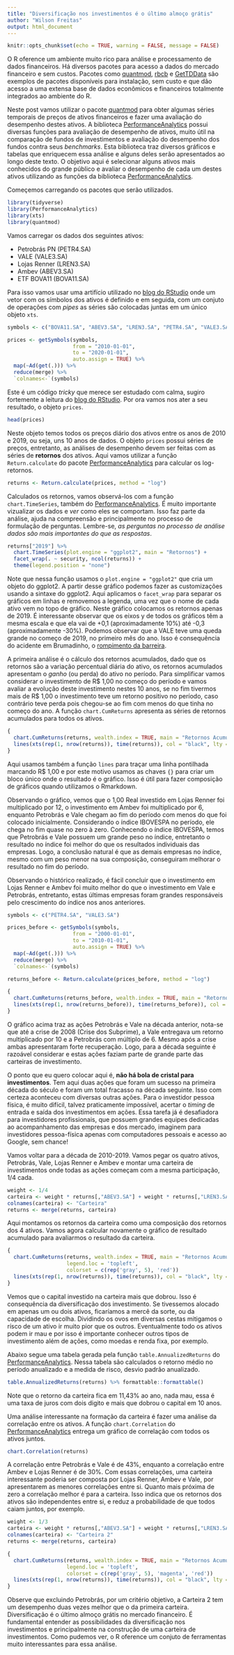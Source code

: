 ```yaml
---
title: "Diversificação nos investimentos é o último almoço grátis"
author: "Wilson Freitas"
output: html_document
---
```


```r
knitr::opts_chunk$set(echo = TRUE, warning = FALSE, message = FALSE)
```

[quantmod]: http://www.quantmod.com/
[rbcb]: https://github.com/wilsonfreitas/rbcb
[quantmod]: https://cran.r-project.org/package=quantmod
[GetTDData]: https://cran.r-project.org/package=GetTDData
[PerformanceAnalytics]: https://cran.r-project.org/package=PerformanceAnalytics

O R oference um ambiente muito rico para análise e processamento de dados financeiros.
Há diversos pacotes para acesso a dados do mercado financeiro e sem custos.
Pacotes como [quantmod], [rbcb] e [GetTDData] são exemplos de pacotes disponíveis para instalação, sem custo e que dão acesso a uma extensa base de dados econômicos e financeiros totalmente integrados ao ambiente do R.

Neste post vamos utilizar o pacote [quantmod] para obter algumas séries temporais de preços de ativos financeiros e fazer uma avaliação do desempenho destes ativos.
A biblioteca [PerformanceAnalytics] possui diversas funções para avaliação de desempenho de ativos, muito útil na comparação de fundos de investimentos e avaliação do desempenho dos fundos contra seus *benchmarks*.
Esta biblioteca traz diversos gráficos e tabelas que enriquecem essa análise e alguns deles serão apresentados ao longo deste texto.
O objetivo aqui é selecionar alguns ativos mais conhecidos do grande público e avaliar o desempenho de cada um destes ativos utilizando as funções da biblioteca [PerformanceAnalytics].

Começemos carregando os pacotes que serão utilizados.

```r
library(tidyverse)
library(PerformanceAnalytics)
library(xts)
library(quantmod)
```

Vamos carregar os dados dos seguintes ativos:

- Petrobrás PN (PETR4.SA)
- VALE (VALE3.SA)
- Lojas Renner (LREN3.SA)
- Ambev (ABEV3.SA)
- ETF BOVA11 (BOVA11.SA)

[JR]: https://rviews.rstudio.com/2017/11/09/introduction-to-visualizing-asset-returns/

Para isso vamos usar uma artifício utilizado no [blog do RStudio][JR] onde um vetor com os símbolos dos ativos é definido e em seguida, com um conjuto de operações com *pipes* as séries são colocadas juntas em um único objeto `xts`.

```r
symbols <- c("BOVA11.SA", "ABEV3.SA", "LREN3.SA", "PETR4.SA", "VALE3.SA")

prices <- getSymbols(symbols,
                     from = "2010-01-01",
                     to = "2020-01-01",
                     auto.assign = TRUE) %>%
  map(~Ad(get(.))) %>%
  reduce(merge) %>%
  `colnames<-`(symbols)
```

Este é um código *tricky* que merece ser estudado com calma, sugiro fortemente a leitura do [blog do RStudio][JR].
Por ora vamos nos ater a seu resultado, o objeto `prices`.

```r
head(prices)
```

Neste objeto temos todos os preços diário dos ativos entre os anos de 2010 e 2019, ou seja, uns 10 anos de dados.
O objeto `prices` possui séries de preços, entretanto, as análises de desempenho devem ser feitas com as séries de **retornos** dos ativos.
Aqui vamos utilizar a função `Return.calculate` do pacote [PerformanceAnalytics] para calcular os log-retornos.

```r
returns <- Return.calculate(prices, method = "log")
```

Calculados os retornos, vamos observá-los com a função `chart.TimeSeries`, também do [PerformanceAnalytics].
É muito importante vizualizar os dados e *ver* como eles se comportam.
Isso faz parte da análise, ajuda na compreensão e principalmente no processo de formulação de perguntas.
Lembre-se, _as perguntas no processo de análise dados são mais importantes do que as respostas_.

```r
returns["2019"] %>%
  chart.TimeSeries(plot.engine = "ggplot2", main = "Retornos") +
  facet_wrap(. ~ security, ncol(returns)) +
  theme(legend.position = "none")
```

[brumadinho]: https://g1.globo.com/mg/minas-gerais/noticia/2019/01/25/bombeiros-e-defesa-civil-sao-mobilizados-para-chamada-de-rompimento-de-barragem-em-brumadinho-na-grande-bh.ghtml

Note que nessa função usamos o `plot.engine = "ggplot2"` que cria um objeto do ggplot2.
A partir desse gráfico podemos fazer as customizações usando a sintaxe do ggplot2.
Aqui aplicamos o `facet_wrap` para separar os gráficos em linhas e removemos a legenda, uma vez que o nome de cada ativo vem no topo de gráfico.
Neste gráfico colocamos os retornos apenas de 2019.
É interessante observar que os eixos y de todos os gráficos têm a mesma escala e que ela vai de +0,1 (aproximadamente 10%) até -0,3 (aproximadamente -30%).
Podemos observar que a VALE teve uma queda grande no começo de 2019, no primeiro mês do ano.
Isso é consequência do acidente em Brumadinho, o [rompimento da barreira][brumadinho].

A primeira análise é o cálculo dos retornos acumulados, dado que os retornos são a variação percentual diária do ativo, os retornos acumulados apresentam o *ganho* (ou perda) do ativo no período.
Para simplificar vamos considerar o investimento de R\$ 1,00 no começo do período e vamos avaliar a evolução deste investimento nestes 10 anos, se no fim tivermos mais de R\$ 1,00 o investimento teve um retorno positivo no período, caso contrário teve perda pois chegou-se ao fim com menos do que tinha no começo do ano.
A função `chart.CumReturns` apresenta as séries de retornos acumulados para todos os ativos.

```r
{
  chart.CumReturns(returns, wealth.index = TRUE, main = "Retornos Acumulados", legend.loc = 'topleft')
  lines(xts(rep(1, nrow(returns)), time(returns)), col = "black", lty = 2)
}
```

Aqui usamos também a função `lines` para traçar uma linha pontilhada marcando R\$ 1,00 e por este motivo usamos as chaves `{}` para criar um bloco único onde o resultado é o gráfico.
Isso é útil para fazer composição de gráficos quando utilizamos o Rmarkdown.

Observando o gráfico, vemos que o 1,00 Real investido em Lojas Renner foi multiplicado por 12, o investimento em Ambev foi multiplicado por 6, enquanto Petrobrás e Vale chegam ao fim do período com menos do que foi colocado inicialmente.
Considerando o índice IBOVESPA no período, ele chega no fim quase no zero à zero.
Conhecendo o índice IBOVESPA, temos que Petrobrás e Vale possuem um grande peso no índice, entretanto o resultado no índice foi melhor do que os resultados individuais das empresas.
Logo, a conclusão natural é que as demais empresas no índice, mesmo com um peso menor na sua composição, conseguiram melhorar o resultado no fim do período.

Observando o histórico realizado, é fácil concluir que o investimento em Lojas Renner e Ambev foi muito melhor do que o investimento em Vale e Petrobrás, entretanto, estas últimas empresas foram grandes responsáveis pelo crescimento do índice nos anos anteriores.

```r
symbols <- c("PETR4.SA", "VALE3.SA")

prices_before <- getSymbols(symbols,
                     from = "2000-01-01",
                     to = "2010-01-01",
                     auto.assign = TRUE) %>%
  map(~Ad(get(.))) %>%
  reduce(merge) %>%
  `colnames<-`(symbols)

returns_before <- Return.calculate(prices_before, method = "log")

{
  chart.CumReturns(returns_before, wealth.index = TRUE, main = "Retornos Acumulados", legend.loc = 'topleft')
  lines(xts(rep(1, nrow(returns_before)), time(returns_before)), col = "black", lty = 2)
}

```

O gráfico acima traz as ações Petrobrás e Vale na década anterior, nota-se que até a crise de 2008 (Crise dos Subprime), a Vale entregava um retorno multiplicado por 10 e a Petrobrás com múltiplo de 6.
Mesmo após a crise ambas apresentaram forte recuperação.
Logo, para a década seguinte é razoável considerar e estas ações faziam parte de grande parte das carteiras de investimento.

O ponto que eu quero colocar aqui é, **não há bola de cristal para investimentos**.
Tem aqui duas ações que foram um sucesso na primeira década do século e foram um total fracasso na década seguinte.
Isso com certeza aconteceu com diversas outras ações.
Para o investidor pessoa física, é muito difícil, talvez praticamente impossível, acertar o *timing* de entrada e saída dos investimentos em ações.
Essa tarefa já é desafiadora para investidores profissionais, que possuem grandes equipes dedicadas ao acompanhamento das empresas e dos mercado, imaginem para investidores pessoa-física apenas com computadores pessoais e acesso ao Google, sem chance!

Vamos voltar para a década de 2010-2019.
Vamos pegar os quatro ativos, Petrobrás, Vale, Lojas Renner e Ambev e montar uma carteira de investimentos onde todas as ações começam com a mesma participação, 1/4 cada.

```r
weight <- 1/4
carteira <- weight * returns[,"ABEV3.SA"] + weight * returns[,"LREN3.SA"] + weight * returns[,"PETR4.SA"] + weight * returns[,"VALE3.SA"]
colnames(carteira) <- "Carteira"
returns <- merge(returns, carteira)
```

Aqui montamos os retornos da carteira como uma composição dos retornos dos 4 ativos.
Vamos agora calcular novamente o gráfico de resultado acumulado para avaliarmos o resultado da carteira.

```r
{
  chart.CumReturns(returns, wealth.index = TRUE, main = "Retornos Acumulados",
                   legend.loc = 'topleft',
                   colorset = c(rep('gray', 5), 'red'))
  lines(xts(rep(1, nrow(returns)), time(returns)), col = "black", lty = 2)
}
```

Vemos que o capital investido na carteira mais que dobrou.
Isso é consequência da diversificação dos investimento.
Se tivessemos alocado em apenas um ou dois ativos, ficaríamos a mercê da sorte, ou da capacidade de escolha.
Dividindo os ovos em diversas cestas mitigamos o rísco de um ativo ir muito pior que os outros.
Eventualmente todo os ativos podem ir mau e por isso é importante conhecer outros tipos de investimento além de ações, como moedas e renda fixa, por exemplo.

Abaixo segue uma tabela gerada pela função `table.AnnualizedReturns` do [PerformanceAnalytics].
Nessa tabela são calculados o retorno médio no período anualizado e a medida de risco, desvio padrão anualizado.

```r
table.AnnualizedReturns(returns) %>% formattable::formattable()
```

Note que o retorno da carteira fica em 11,43% ao ano, nada mau, essa é uma taxa de juros com dois digito e mais que dobrou o capital em 10 anos.

Uma análise interessante na formação da carteira é fazer uma análise da correlação entre os ativos.
A função `chart.Correlation` do [PerformanceAnalytics] entrega um gráfico de correlação com todos os ativos juntos.

```r
chart.Correlation(returns)
```

A correlação entre Petrobrás e Vale é de 43%, enquanto a correlação entre Ambev e Lojas Renner é de 30%.
Com essas correlações, uma carteira interessante poderia ser composta por Lojas Renner, Ambev e Vale, por apresentarem as menores correlações entre si.
Quanto mais próxima de zero a correlação melhor é para a carteira.
Isso indica que os retornos dos ativos são independentes entre si, e reduz a probabilidade de que todos caiam juntos, por exemplo.

```r
weight <- 1/3
carteira <- weight * returns[,"ABEV3.SA"] + weight * returns[,"LREN3.SA"] + weight * returns[,"VALE3.SA"]
colnames(carteira) <- "Carteira 2"
returns <- merge(returns, carteira)

{
  chart.CumReturns(returns, wealth.index = TRUE, main = "Retornos Acumulados",
                   legend.loc = 'topleft',
                   colorset = c(rep('gray', 5), 'magenta', 'red'))
  lines(xts(rep(1, nrow(returns)), time(returns)), col = "black", lty = 2)
}
```

Observe que excluindo Petrobrás, por um critério objetivo, a Carteira 2 tem um desempenho duas vezes melhor que o da primeira carteira.
Diversificação é o último almoço grátis no mercado financeiro.
É fundamental entender as possibilidades da diversificação nos investimentos e principalmente na construção de uma carteira de investimentos.
Como pudemos ver, o R oference um conjuto de ferramentas muito interessantes para essa análise.